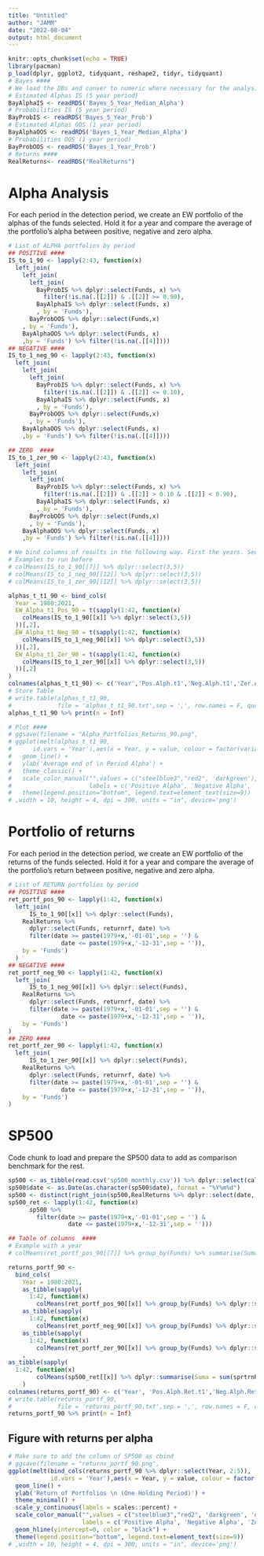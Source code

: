 ```yaml
---
title: "Untitled"
author: "JAMM"
date: "2022-08-04"
output: html_document
---
```


```r
knitr::opts_chunk$set(echo = TRUE)
library(pacman)
p_load(dplyr, ggplot2, tidyquant, reshape2, tidyr, tidyquant)
# Bayes ####
# We load the DBs and conver to numeric where necessary for the analysis
# Estimated Alphas IS (5 year period)
BayAlphaIS <- readRDS('Bayes_5_Year_Median_Alpha')
# Probabilities IS (5 year period)
BayProbIS <- readRDS('Bayes_5_Year_Prob')
# Estimated Alphas OOS (1 year period)
BayAlphaOOS <- readRDS('Bayes_1_Year_Median_Alpha')
# Probabilities OOS (1 year period)
BayProbOOS <- readRDS('Bayes_1_Year_Prob')
# Returns ####
RealReturns<- readRDS("RealReturns")

```
# Alpha Analysis
For each period in the detection period, we create an EW portfolio of the alphas of the funds selected. Hold it for a year and compare the average of the portfolio's alpha between positive, negative and zero alpha. 

```r
# List of ALPHA portfolios by period 
## POSITIVE ####
IS_to_1_90 <- lapply(2:43, function(x)
  left_join(
    left_join(
      left_join(
        BayProbIS %>% dplyr::select(Funds, x) %>% 
          filter(!is.na(.[[2]]) & .[[2]] >= 0.90),
        BayAlphaIS %>% dplyr::select(Funds, x)
        , by = 'Funds'),
      BayProbOOS %>% dplyr::select(Funds,x)
    , by = 'Funds'),
    BayAlphaOOS %>% dplyr::select(Funds, x)
    ,by = 'Funds') %>% filter(!is.na(.[[4]])))
## NEGATIVE ####
IS_to_1_neg_90 <- lapply(2:43, function(x)
  left_join(
    left_join(
      left_join(
        BayProbIS %>% dplyr::select(Funds, x) %>% 
          filter(!is.na(.[[2]]) & .[[2]] <= 0.10),
        BayAlphaIS %>% dplyr::select(Funds, x)
        , by = 'Funds'),
      BayProbOOS %>% dplyr::select(Funds,x)
      , by = 'Funds'),
    BayAlphaOOS %>% dplyr::select(Funds, x)
    ,by = 'Funds') %>% filter(!is.na(.[[4]])))

## ZERO  ####
IS_to_1_zer_90 <- lapply(2:43, function(x)
  left_join(
    left_join(
      left_join(
        BayProbIS %>% dplyr::select(Funds, x) %>% 
          filter(!is.na(.[[2]]) & .[[2]] > 0.10 & .[[2]] < 0.90),
        BayAlphaIS %>% dplyr::select(Funds, x)
        , by = 'Funds'),
      BayProbOOS %>% dplyr::select(Funds,x)
      , by = 'Funds'),
    BayAlphaOOS %>% dplyr::select(Funds, x)
    ,by = 'Funds') %>% filter(!is.na(.[[4]])))
```

```r
# We bind columns of results in the following way. First the years. Second the average column of the positive alphas the year after
# Examples to run before
# colMeans(IS_to_1_90[[7]] %>% dplyr::select(3,5))
# colMeans(IS_to_1_neg_90[[12]] %>% dplyr::select(3,5))
# colMeans(IS_to_1_zer_90[[12]] %>% dplyr::select(3,5))

alphas_t_t1_90 <- bind_cols(
  Year = 1980:2021,
  EW_Alpha_t1_Pos_90 = t(sapply(1:42, function(x)
    colMeans(IS_to_1_90[[x]] %>% dplyr::select(3,5))
  ))[,2],
  EW_Alpha_t1_Neg_90 = t(sapply(1:42, function(x)
    colMeans(IS_to_1_neg_90[[x]] %>% dplyr::select(3,5))
  ))[,2],
  EW_Alpha_t1_Zer_90 = t(sapply(1:42, function(x)
    colMeans(IS_to_1_zer_90[[x]] %>% dplyr::select(3,5))
  ))[,2]
)
colnames(alphas_t_t1_90) <- c('Year','Pos.Alph.t1','Neg.Alph.t1','Zer.Alph.t1')
# Store Table
# write.table(alphas_t_t1_90,
#             file = 'alphas_t_t1_90.txt',sep = ',', row.names = F, quote = F)
alphas_t_t1_90 %>% print(n = Inf)

# Plot ####
# ggsave(filename = "Alpha_Portfolios_Returns_90.png",
# ggplot(melt(alphas_t_t1_90, 
#      id.vars = 'Year'),aes(x = Year, y = value, colour = factor(variable))) +
#   geom_line() +
#   ylab('Average end of \n Period Alpha') +
#   theme_classic() + 
#   scale_color_manual("",values = c("steelblue3","red2", 'darkgreen'),
#                      labels = c('Positive Alpha', 'Negative Alpha', 'Zero Alpha')) +
#   theme(legend.position="bottom", legend.text=element_text(size=9))
# ,width = 10, height = 4, dpi = 300, units = "in", device='png')

```

# Portfolio of returns
For each period in the detection period, we create an EW portfolio of the returns of the funds selected. Hold it for a year and compare the average of the portfolio's return between positive, negative and zero alpha. 

```r
# List of RETURN portfolios by period 
## POSITIVE ####
ret_portf_pos_90 <- lapply(1:42, function(x) 
  left_join(
      IS_to_1_90[[x]] %>% dplyr::select(Funds),
    RealReturns %>% 
      dplyr::select(Funds, returnrf, date) %>% 
      filter(date >= paste(1979+x,'-01-01',sep = '') & 
               date <= paste(1979+x,'-12-31',sep = '')),
    by = 'Funds')
  )
## NEGATIVE ####
ret_portf_neg_90 <- lapply(1:42, function(x) 
  left_join(
      IS_to_1_neg_90[[x]] %>% dplyr::select(Funds),
    RealReturns %>% 
      dplyr::select(Funds, returnrf, date) %>% 
      filter(date >= paste(1979+x,'-01-01',sep = '') & 
               date <= paste(1979+x,'-12-31',sep = '')),
    by = 'Funds')
)
## ZERO ####
ret_portf_zer_90 <- lapply(1:42, function(x) 
  left_join(
      IS_to_1_zer_90[[x]] %>% dplyr::select(Funds),
    RealReturns %>% 
      dplyr::select(Funds, returnrf, date) %>% 
      filter(date >= paste(1979+x,'-01-01',sep = '') & 
               date <= paste(1979+x,'-12-31',sep = '')),
    by = 'Funds')
)
```
# SP500
Code chunk to load and prepare the SP500 data to add as comparison benchmark for the rest.
```r
sp500 <- as_tibble(read.csv('sp500_monthly.csv')) %>% dplyr::select(caldt, sprtrn) %>% dplyr::rename(date = caldt )
sp500$date <- as.Date(as.character(sp500$date), format = "%Y%m%d")
sp500 <- distinct(right_join(sp500,RealReturns %>% dplyr::select(date, rf),by = 'date')) %>% mutate(sprtrnRf = sprtrn - rf)
sp500_ret <- lapply(1:42, function(x)
      sp500 %>%
        filter(date >= paste(1979+x,'-01-01',sep = '') &
                 date <= paste(1979+x,'-12-31',sep = '')))
```

```r
## Table of columns  ####
# Example with a year
# colMeans(ret_portf_pos_90[[7]] %>% group_by(Funds) %>% summarise(Suma = sum(returnrf)) %>% dplyr::select(Suma))

returns_portf_90 <- 
  bind_cols(
    Year = 1980:2021,
    as_tibble(sapply(
      1:42, function(x)
        colMeans(ret_portf_pos_90[[x]] %>% group_by(Funds) %>% dplyr::summarise(Suma = sum(returnrf)) %>% dplyr::select(Suma)))),
    as_tibble(sapply(
      1:42, function(x)
        colMeans(ret_portf_neg_90[[x]] %>% group_by(Funds) %>% dplyr::summarise(Suma = sum(returnrf)) %>% dplyr::select(Suma)))),
    as_tibble(sapply(
      1:42, function(x)
        colMeans(ret_portf_zer_90[[x]] %>% group_by(Funds) %>% dplyr::summarise(Suma = sum(returnrf)) %>% dplyr::select(Suma))))
    , 
as_tibble(sapply(
  1:42, function(x)
        colMeans(sp500_ret[[x]] %>% dplyr::summarise(Suma = sum(sprtrnRf)) %>% dplyr::select(Suma))))
    )
colnames(returns_portf_90) <- c('Year', 'Pos.Alph.Ret.t1','Neg.Alph.Ret.t1','Zer.Alph.Ret.t1', 'S&P500')
# write.table(returns_portf_90,
#             file = 'returns_portf_90.txt',sep = ',', row.names = F, quote = F)
returns_portf_90 %>% print(n = Inf)
```
## Figure with returns per alpha
```r
# Make sure to add the column of SP500 as cbind
# ggsave(filename = "returns_portf_90.png",
ggplot(melt(bind_cols(returns_portf_90 %>% dplyr::select(Year, 2:5)), 
            id.vars = 'Year'),aes(x = Year, y = value, colour = factor(variable))) +
  geom_line() +
  ylab('Return of Portfolios \n (One Holding Period)') +
  theme_minimal() + 
  scale_y_continuous(labels = scales::percent) +
  scale_color_manual("",values = c("steelblue3","red2", 'darkgreen', 'orange'),
                     labels = c('Positive Alpha', 'Negative Alpha', 'Zero Alpha', 'S&P500')) +
  geom_hline(yintercept=0, color = "black") +
  theme(legend.position="bottom", legend.text=element_text(size=9))
# ,width = 10, height = 4, dpi = 300, units = "in", device='png')
```


